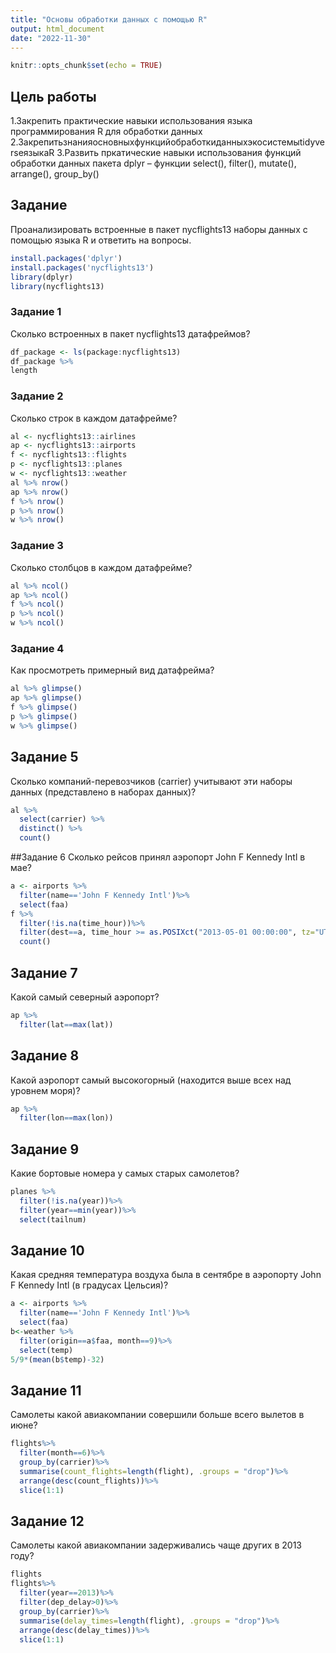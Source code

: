 ```yaml
---
title: "Основы обработки данных с помощью R"
output: html_document
date: "2022-11-30"
---
```


```r
knitr::opts_chunk$set(echo = TRUE)
```

## Цель работы
1.Закрепить практические навыки использования языка программирования R для обработки данных
2.ЗакрепитьзнанияосновныхфункцийобработкиданныхэкосистемыtidyverseязыкаR
3.Развить пркатические навыки использования функций обработки данных пакета dplyr – функции select(), filter(), mutate(), arrange(), group_by()

## Задание
Проанализировать встроенные в пакет nycflights13 наборы данных с помощью языка R и ответить на вопросы.
```r
install.packages('dplyr')
install.packages('nycflights13')
library(dplyr)
library(nycflights13)
```

### Задание 1
Сколько встроенных в пакет nycflights13 датафреймов?
```r
df_package <- ls(package:nycflights13)
df_package %>%
length
```
### Задание 2
Сколько строк в каждом датафрейме?
```r
al <- nycflights13::airlines
ap <- nycflights13::airports
f <- nycflights13::flights
p <- nycflights13::planes
w <- nycflights13::weather
al %>% nrow() 
ap %>% nrow()
f %>% nrow()
p %>% nrow()
w %>% nrow()
```

### Задание 3
Сколько столбцов в каждом датафрейме?
```r
al %>% ncol() 
ap %>% ncol()
f %>% ncol()
p %>% ncol()
w %>% ncol()
```

### Задание 4
 Как просмотреть примерный вид датафрейма?
```r
al %>% glimpse() 
ap %>% glimpse() 
f %>% glimpse() 
p %>% glimpse() 
w %>% glimpse() 
```


## Задание 5
Сколько компаний-перевозчиков (carrier) учитывают эти наборы данных (представлено в наборах данных)?
```r
al %>%
  select(carrier) %>%
  distinct() %>%
  count()
```


##Задание 6
Сколько рейсов принял аэропорт John F Kennedy Intl в мае?
```r
a <- airports %>%
  filter(name=='John F Kennedy Intl')%>%
  select(faa)
f %>%
  filter(!is.na(time_hour))%>%
  filter(dest==a, time_hour >= as.POSIXct("2013-05-01 00:00:00", tz="UTC"), time_hour <= as.POSIXct("2013-05-31 24:59:59", tz="UTC")) %>%
  count()
```
## Задание 7
Какой самый северный аэропорт?
```r
ap %>%
  filter(lat==max(lat))
```


## Задание 8
Какой аэропорт самый высокогорный (находится выше всех над уровнем моря)?
```r
ap %>%
  filter(lon==max(lon))
```

## Задание 9
Какие бортовые номера у самых старых самолетов?
```r
planes %>%
  filter(!is.na(year))%>%
  filter(year==min(year))%>%
  select(tailnum)
```


## Задание 10
Какая средняя температура воздуха была в сентябре в аэропорту John F Kennedy Intl (в градусах Цельсия)?
```r
a <- airports %>%
  filter(name=='John F Kennedy Intl')%>%
  select(faa)
b<-weather %>%
  filter(origin==a$faa, month==9)%>%
  select(temp)
5/9*(mean(b$temp)-32)
```


## Задание 11
Самолеты какой авиакомпании совершили больше всего вылетов в июне?
```r
flights%>%
  filter(month==6)%>%
  group_by(carrier)%>%
  summarise(count_flights=length(flight), .groups = "drop")%>%
  arrange(desc(count_flights))%>%
  slice(1:1)
```



## Задание 12
Самолеты какой авиакомпании задерживались чаще других в 2013 году?
```r
flights
flights%>%
  filter(year==2013)%>%
  filter(dep_delay>0)%>%
  group_by(carrier)%>%
  summarise(delay_times=length(flight), .groups = "drop")%>%
  arrange(desc(delay_times))%>%
  slice(1:1)
```